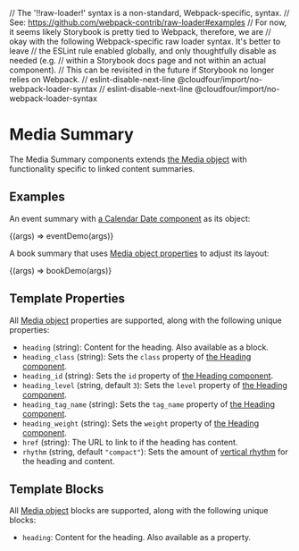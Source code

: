 // The '!!raw-loader!' syntax is a non-standard, Webpack-specific, syntax.
// See: https://github.com/webpack-contrib/raw-loader#examples
// For now, it seems likely Storybook is pretty tied to Webpack, therefore, we are
// okay with the following Webpack-specific raw loader syntax. It's better to leave
// the ESLint rule enabled globally, and only thoughtfully disable as needed (e.g.
// within a Storybook docs page and not within an actual component).
// This can be revisited in the future if Storybook no longer relies on Webpack.
// eslint-disable-next-line @cloudfour/import/no-webpack-loader-syntax
// eslint-disable-next-line @cloudfour/import/no-webpack-loader-syntax

<Meta title="Components/Media Summary" />

# Media Summary

The Media Summary components extends [the Media object](/docs/objects-media--image) with functionality specific to linked content summaries.

## Examples

An event summary with [a Calendar Date component](/docs/components-calendar-date--basic) as its object:

<Canvas>
  <Story
    name="Event"
    parameters={{ docs: { source: { code: eventDemoSource } } }}
  >
    {(args) => eventDemo(args)}
  </Story>
</Canvas>

A book summary that uses [Media object properties](/docs/objects-media--image) to adjust its layout:

<Canvas>
  <Story
    name="Book"
    parameters={{ docs: { source: { code: bookDemoSource } } }}
  >
    {(args) => bookDemo(args)}
  </Story>
</Canvas>

## Template Properties

All [Media object](/docs/objects-media--image) properties are supported, along with the following unique properties:

- `heading` (string): Content for the heading. Also available as a block.
- `heading_class` (string): Sets the `class` property of [the Heading component](/docs/components-heading--example).
- `heading_id` (string): Sets the `id` property of [the Heading component](/docs/components-heading--example).
- `heading_level` (string, default `3`): Sets the `level` property of [the Heading component](/docs/components-heading--example).
- `heading_tag_name` (string): Sets the `tag_name` property of [the Heading component](/docs/components-heading--example).
- `heading_weight` (string): Sets the `weight` property of [the Heading component](/docs/components-heading--example).
- `href` (string): The URL to link to if the heading has content.
- `rhythm` (string, default `"compact"`): Sets the amount of [vertical rhythm](/docs/objects-rhythm--example) for the heading and content.

## Template Blocks

All [Media object](/docs/objects-media--image) blocks are supported, along with the following unique blocks:

- `heading`: Content for the heading. Also available as a property.
